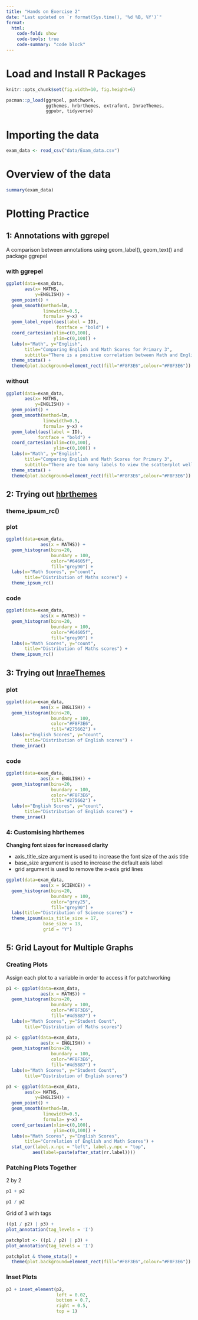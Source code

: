 ```yaml
---
title: "Hands on Exercise 2"
date: "Last updated on `r format(Sys.time(), '%d %B, %Y')`"
format:
  html:
    code-fold: show
    code-tools: true
    code-summary: "code block"
---
```


# Load and Install R Packages

```r
knitr::opts_chunk$set(fig.width=10, fig.height=6) 
```

```r
pacman::p_load(ggrepel, patchwork, 
               ggthemes, hrbrthemes, extrafont, InraeThemes,
               ggpubr, tidyverse) 
```

# Importing the data

```r
exam_data <- read_csv("data/Exam_data.csv")
```

# Overview of the data

```r
summary(exam_data)
```

# Plotting Practice

## 1: Annotations with ggrepel

A comparison between annotations using geom_label(), geom_text() and package ggrepel

::: panel-tabset
### with ggrepel

```r
ggplot(data=exam_data, 
       aes(x= MATHS, 
           y=ENGLISH)) +
  geom_point() +
  geom_smooth(method=lm, 
              linewidth=0.5,
              formula= y~x) +  
  geom_label_repel(aes(label = ID), 
                   fontface = "bold") +
  coord_cartesian(xlim=c(0,100),
                  ylim=c(0,100)) +
  labs(x="Math", y="English",
       title="Comparing English and Math Scores for Primary 3",
       subtitle="There is a positive correlation between Math and English scores") +
  theme_stata() + 
  theme(plot.background=element_rect(fill="#F8F3E6",colour="#F8F3E6"))
```

### without

```r
ggplot(data=exam_data, 
       aes(x= MATHS, 
           y=ENGLISH)) +
  geom_point() +
  geom_smooth(method=lm, 
              linewidth=0.5,
              formula= y~x) +  
  geom_label(aes(label = ID), 
            fontface = "bold") +
  coord_cartesian(xlim=c(0,100),
                  ylim=c(0,100)) +
  labs(x="Math", y="English",
       title="Comparing English and Math Scores for Primary 3",
       subtitle="There are too many labels to view the scatterplot well") +
  theme_stata() +
  theme(plot.background=element_rect(fill="#F8F3E6",colour="#F8F3E6"))
```
:::

## 2: Trying out [hbrthemes](https://cinc.rud.is/web/packages/hrbrthemes/)

### theme_ipsum_rc()

::: panel-tabset
### plot
```r
ggplot(data=exam_data, 
             aes(x = MATHS)) +
  geom_histogram(bins=20, 
                 boundary = 100,
                 color="#64605f", 
                 fill="grey90") +
  labs(x="Math Scores", y="count",
       title="Distribution of Maths scores") +
  theme_ipsum_rc()
```

### code

```r
ggplot(data=exam_data, 
             aes(x = MATHS)) +
  geom_histogram(bins=20, 
                 boundary = 100,
                 color="#64605f", 
                 fill="grey90") +
  labs(x="Math Scores", y="count",
       title="Distribution of Maths scores") +
  theme_ipsum_rc()
```
:::

## 3: Trying out [InraeThemes](https://github.com/davidcarayon/InraeThemes)

::: panel-tabset

### plot
```r
ggplot(data=exam_data, 
             aes(x = ENGLISH)) +
  geom_histogram(bins=20, 
                 boundary = 100,
                 color="#F8F3E6",
                 fill="#275662") +
  labs(x="English Scores", y="count",
       title="Distribution of English scores") +
  theme_inrae()
```

### code
```r
ggplot(data=exam_data, 
             aes(x = ENGLISH)) +
  geom_histogram(bins=20, 
                 boundary = 100,
                 color="#F8F3E6",
                 fill="#275662") +
  labs(x="English Scores", y="count",
       title="Distribution of English scores") +
  theme_inrae()
```
:::

### 4: Customising hbrthemes


:::: {.focusbox .focus data-latex="focus"}
**Changing font sizes for increased clarity**

* axis_title_size argument is used to increase the font size of the axis title
* base_size argument is used to increase the default axis label
* grid argument is used to remove the x-axis grid lines
:::

```r
ggplot(data=exam_data, 
             aes(x = SCIENCE)) +
  geom_histogram(bins=20, 
                 boundary = 100,
                 color="grey25", 
                 fill="grey90") +
  labs(title="Distribution of Science scores") +
  theme_ipsum(axis_title_size = 17,
              base_size = 13,
              grid = "Y")
```

## 5: Grid Layout for Multiple Graphs

### Creating Plots 

:::: {.solvebox .solve data-latex="solve"}
Assign each plot to a variable in order to access it for patchworking
::::

```r
p1 <- ggplot(data=exam_data, 
             aes(x = MATHS)) +
  geom_histogram(bins=20, 
                 boundary = 100,
                 color="#F8F3E6", 
                 fill="#4d5887") +
  labs(x="Math Scores", y="Student Count",
       title="Distribution of Maths scores")
```

```r
p2 <- ggplot(data=exam_data, 
             aes(x = ENGLISH)) +
  geom_histogram(bins=20, 
                 boundary = 100,
                 color="#F8F3E6", 
                 fill="#4d5887") +
  labs(x="Math Scores", y="Student Count",
       title="Distribution of English scores")

```

```r
p3 <- ggplot(data=exam_data, 
       aes(x= MATHS, 
           y=ENGLISH)) +
  geom_point() +
  geom_smooth(method=lm, 
              linewidth=0.5,
              formula= y~x) +  
  coord_cartesian(xlim=c(0,100),
                  ylim=c(0,100)) +
  labs(x="Math Scores", y="English Scores",
       title="Correlation of English and Math Scores") +
  stat_cor(label.x.npc = "left", label.y.npc = "top",
          aes(label=paste(after_stat(rr.label))))

```

### Patching Plots Together

2 by 2

```r
p1 + p2
```

```r
p1 / p2
```

Grid of 3 with tags

```r
((p1 / p2) | p3) +
plot_annotation(tag_levels = 'I')
```

```r
patchplot <- ((p1 / p2) | p3) +
plot_annotation(tag_levels = 'I')

patchplot & theme_stata() +
  theme(plot.background=element_rect(fill="#F8F3E6",colour="#F8F3E6"))
```

### Inset Plots

```r
p3 + inset_element(p2, 
                   left = 0.02, 
                   bottom = 0.7, 
                   right = 0.5, 
                   top = 1)
```
